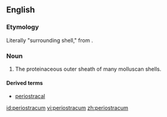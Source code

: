 ==English==

===Etymology===

Literally "surrounding shell," from {{prefix|peri|ostracum}}.

===Noun===
{{en-noun|periostraca}}
{{wikipedia}}

# {{context|malacology}} The proteinaceous outer sheath of many molluscan shells.

====Derived terms====
*[[periostracal]]

[[id:periostracum]]
[[vi:periostracum]]
[[zh:periostracum]]